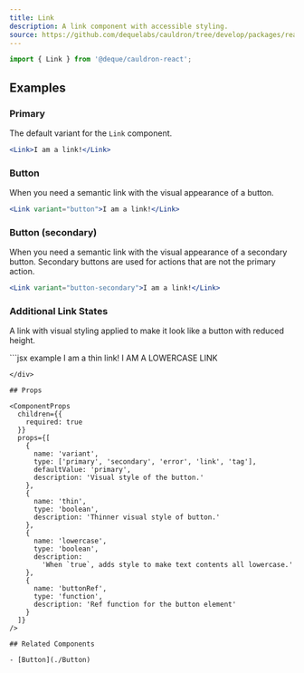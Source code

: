 ```yaml
---
title: Link
description: A link component with accessible styling.
source: https://github.com/dequelabs/cauldron/tree/develop/packages/react/src/components/Link/index.tsx
---
```



```js
import { Link } from '@deque/cauldron-react';
```

## Examples

### Primary

The default variant for the `Link` component.

```jsx example
<Link>I am a link!</Link>
```

### Button

When you need a semantic link with the visual appearance of a button.

```jsx example
<Link variant="button">I am a link!</Link>
```

### Button (secondary)

When you need a semantic link with the visual appearance of a secondary button. Secondary buttons are used for actions that are not the primary action.

```jsx example
<Link variant="button-secondary">I am a link!</Link>
```

### Additional Link States

A link with visual styling applied to make it look like a button with reduced height.

<div style={{ display: 'flex', flexDirection: 'column' }}>
```jsx example
<Link variant="button" thin>
  I am a thin link!
</Link>

<Link lowercase>I AM A LOWERCASE LINK</Link>

```
</div>

## Props

<ComponentProps
  children={{
    required: true
  }}
  props={[
    {
      name: 'variant',
      type: ['primary', 'secondary', 'error', 'link', 'tag'],
      defaultValue: 'primary',
      description: 'Visual style of the button.'
    },
    {
      name: 'thin',
      type: 'boolean',
      description: 'Thinner visual style of button.'
    },
    {
      name: 'lowercase',
      type: 'boolean',
      description:
        'When `true`, adds style to make text contents all lowercase.'
    },
    {
      name: 'buttonRef',
      type: 'function',
      description: 'Ref function for the button element'
    }
  ]}
/>

## Related Components

- [Button](./Button)
